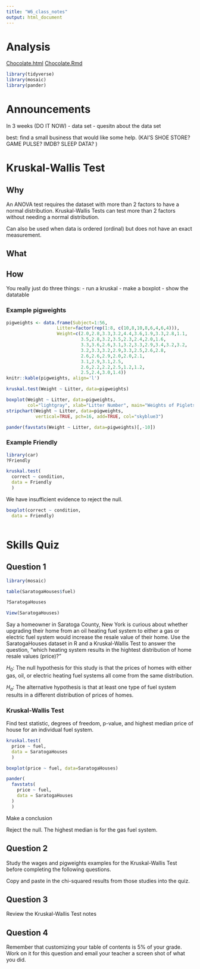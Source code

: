```yaml
---
title: "W6_class_notes"
output: html_document
---
```

# Analysis
[Chocolate.html](../Analyses/Kruskal-Wallis Test/Chocolate.html)
[Chocolate.Rmd](../Analyses/Kruskal-Wallis Test/Chocolate.Rmd)

```r
library(tidyverse)
library(mosaic)
library(pander)
```

# Announcements
In 3 weeks (DO IT NOW)
- data set
- quesitn about the data set

best: find a small business that would like some help.
(KAI'S SHOE STORE? GAME PULSE? IMDB? SLEEP DATA? )

# Kruskal-Wallis Test

## Why
An ANOVA test requires the dataset with more than 2 factors to have a normal distribution. Kruskal-Wallis Tests can test more than 2 factors without needing a normal distribution.

Can also be used when data is ordered (ordinal) but does not have an exact measurement.

## What

## How
You really just do three things:
- run a kruskal
- make a boxplot
- show the datatable

### Example pigweights

```r
pigweights <- data.frame(Subject=1:56,
                   Litter=factor(rep(1:8, c(10,8,10,8,6,4,6,4))),
                   Weight=c(2.0,2.8,3.3,3.2,4.4,3.6,1.9,3.3,2.8,1.1,
                            3.5,2.8,3.2,3.5,2.3,2.4,2.0,1.6,
                            3.3,3.6,2.6,3.1,3.2,3.3,2.9,3.4,3.2,3.2,
                            3.2,3.3,3.2,2.9,3.3,2.5,2.6,2.8,
                            2.6,2.6,2.9,2.0,2.0,2.1,
                            3.1,2.9,3.1,2.5,
                            2.6,2.2,2.2,2.5,1.2,1.2,
                            2.5,2.4,3.0,1.4))
knitr::kable(pigweights, align='l')
```

```r
kruskal.test(Weight ~ Litter, data=pigweights)
```
```r
boxplot(Weight ~ Litter, data=pigweights, 
        col="lightgray", xlab="Litter Number", main="Weights of Piglets for 8 Different Litters from One Mother", ylab="Piglet Weight")
stripchart(Weight ~ Litter, data=pigweights, 
           vertical=TRUE, pch=16, add=TRUE, col="skyblue3")

```
```r
pander(favstats(Weight ~ Litter, data=pigweights)[,-10])
```

### Example Friendly

```r
library(car)
?Friendly
```
```r
kruskal.test(
  correct ~ condition,
  data = Friendly
  )
```
We have insufficient evidence to reject the null.

```r
boxplot(correct ~ condition,
  data = Friendly)
```
```r

```




# Skills Quiz
## Question 1

```r
library(mosaic)

table(SaratogaHouses$fuel)
```

```r
?SaratogaHouses

View(SaratogaHouses)
```

Say a homeowner in Saratoga County, New York is curious about whether upgrading their home from an oil heating fuel system to either a gas or electric fuel system would increase the resale value of their home. Use the SaratogaHouses dataset in R and a Kruskal-Wallis Test to answer the question, "which heating system results in the hightest distribution of home resale values (price)?"

$H_0$:  The null hypothesis for this study is that the prices of homes with either gas, oil, or electric heating fuel systems all come from the same distribution. 

$H_a$: The alternative hypothesis is that at least one type of fuel system results in a different distribution of prices of homes.

### Kruskal-Wallis Test 
Find test statistic, degrees of freedom, p-value, and highest median price of house for an individual fuel system.

```r
kruskal.test(
  price ~ fuel,
  data = SaratogaHouses
  )

boxplot(price ~ fuel, data=SaratogaHouses)

pander(
  favstats(
    price ~ fuel,
    data = SaratogaHouses
  )
  )
```


Make a conclusion

Reject the null. The highest median is for the gas fuel system.

## Question 2
Study the wages and pigweights examples for the Kruskal-Wallis Test before completing the following questions.

Copy and paste in the chi-squared results from those studies into the quiz.

## Question 3
Review the Kruskal-Wallis Test notes

## Question 4
Remember that customizing your table of contents is 5% of your grade. Work on it for this question and email your teacher a screen shot of what you did.

